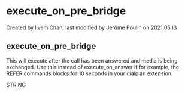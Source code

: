 
# execute_on_pre_bridge 

 Created by  livem Chan, last modified by  Jérôme Poulin on 2021.05.13

## execute_on_pre_bridge

This will execute after the call has been answered and media is being exchanged. Use this instead of execute\_on\_answer if for example, the REFER commands blocks for 10 seconds in your dialplan extension.

STRING


